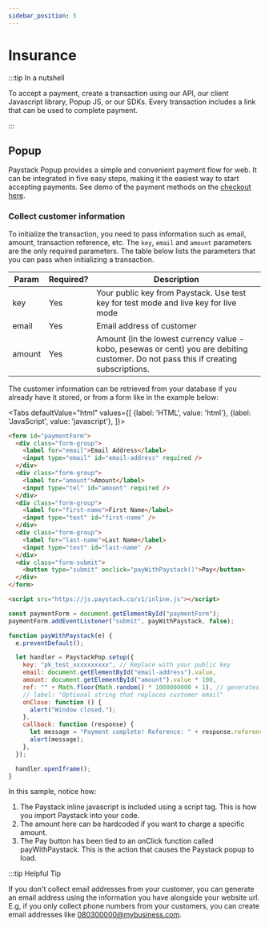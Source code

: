 ```yaml
---
sidebar_position: 5
---
```



# Insurance

:::tip In a nutshell

To accept a payment, create a transaction using our API, our client Javascript library, Popup JS, or our SDKs. Every transaction includes a link that can be used to complete payment.

:::

## Popup

Paystack Popup provides a simple and convenient payment flow for web. It can be integrated in five easy steps, making it the easiest way to start accepting payments. See demo of the payment methods on the [checkout here](https://jekyllrb.com/docs/front-matter/).

### Collect customer information

To initialize the transaction, you need to pass information such as email, amount, transaction reference, etc. The `key`, `email` and `amount` parameters are the only required parameters. The table below lists the parameters that you can pass when initializing a transaction.

| Param  | Required? | Description                                                                                                                          |
| ------ | --------- | ------------------------------------------------------------------------------------------------------------------------------------ |
| key    | Yes       | Your public key from Paystack. Use test key for test mode and live key for live mode                                                 |
| email  | Yes       | Email address of customer                                                                                                            |
| amount | Yes       | Amount (in the lowest currency value - kobo, pesewas or cent) you are debiting customer. Do not pass this if creating subscriptions. |

The customer information can be retrieved from your database if you already have it stored, or from a form like in the example below:

<Tabs
defaultValue="html"
values={[
{label: 'HTML', value: 'html'},
{label: 'JavaScript', value: 'javascript'},
]}>
<TabItem value="html">

```html
<form id="paymentForm">
  <div class="form-group">
    <label for="email">Email Address</label>
    <input type="email" id="email-address" required />
  </div>
  <div class="form-group">
    <label for="amount">Amount</label>
    <input type="tel" id="amount" required />
  </div>
  <div class="form-group">
    <label for="first-name">First Name</label>
    <input type="text" id="first-name" />
  </div>
  <div class="form-group">
    <label for="last-name">Last Name</label>
    <input type="text" id="last-name" />
  </div>
  <div class="form-submit">
    <button type="submit" onclick="payWithPaystack()">Pay</button>
  </div>
</form>

<script src="https://js.paystack.co/v1/inline.js"></script>
```

</TabItem>

<TabItem value="javascript">

```javascript
const paymentForm = document.getElementById("paymentForm");
paymentForm.addEventListener("submit", payWithPaystack, false);

function payWithPaystack(e) {
  e.preventDefault();

  let handler = PaystackPop.setup({
    key: "pk_test_xxxxxxxxxx", // Replace with your public key
    email: document.getElementById("email-address").value,
    amount: document.getElementById("amount").value * 100,
    ref: "" + Math.floor(Math.random() * 1000000000 + 1), // generates a pseudo-unique reference. Please replace with a reference you generated. Or remove the line entirely so our API will generate one for you
    // label: "Optional string that replaces customer email"
    onClose: function () {
      alert("Window closed.");
    },
    callback: function (response) {
      let message = "Payment complete! Reference: " + response.reference;
      alert(message);
    },
  });

  handler.openIframe();
}
```

</TabItem>
</Tabs>

In this sample, notice how:

1. The Paystack inline javascript is included using a script tag. This is how you import Paystack into your code.
2. The amount here can be hardcoded if you want to charge a specific amount.
3. The Pay button has been tied to an onClick function called payWithPaystack. This is the action that causes the Paystack popup to load.

:::tip Helpful Tip

If you don't collect email addresses from your customer, you can generate an email address using the information you have alongside your website url. E.g, if you only collect phone numbers from your customers, you can create email addresses like 080300000@mybusiness.com.
